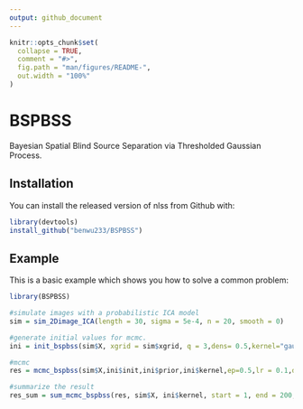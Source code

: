 ```yaml
---
output: github_document
---
```


<!-- README.md is generated from README.Rmd. Please edit that file -->

```r
knitr::opts_chunk$set(
  collapse = TRUE,
  comment = "#>",
  fig.path = "man/figures/README-",
  out.width = "100%"
)
```
# BSPBSS

<!-- badges: start -->
<!-- badges: end -->

Bayesian Spatial Blind Source Separation via Thresholded Gaussian Process.

## Installation

You can install the released version of nlss from Github with:

``` r
library(devtools)
install_github("benwu233/BSPBSS")
```

## Example

This is a basic example which shows you how to solve a common problem:

```r
library(BSPBSS)

#simulate images with a probabilistic ICA model
sim = sim_2Dimage_ICA(length = 30, sigma = 5e-4, n = 20, smooth = 0)

#generate initial values for mcmc.
ini = init_bspbss(sim$X, xgrid = sim$xgrid, q = 3,dens= 0.5,kernel="gaussian", ker_par = c(0.1,10), num_eigen = 50 )

#mcmc
res = mcmc_bspbss(sim$X,ini$init,ini$prior,ini$kernel,ep=0.5,lr = 0.1,decay = 0.1,subsample_n = 0.5, subsample_p = 0.5,n.iter = 5000,n.burn_in = 3000,thin = 10,show_step = 1000)

#summarize the result
res_sum = sum_mcmc_bspbss(res, sim$X, ini$kernel, start = 1, end = 200, select_p = 0.8)



```
